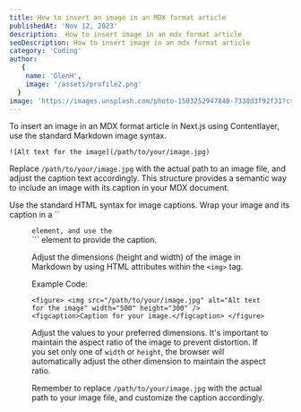 ```yaml
---
title: How to insert an image in an MDX format article
publishedAt: 'Nov 12, 2023'
description:  How to insert image in an mdx format article
seoDescription: How to insert image in an mdx format article
category: 'Coding'
author:
   {
    name: 'GlenH',
    image: '/assets/profile2.png'
  }
image: 'https://images.unsplash.com/photo-1503252947848-7338d3f92f31?crop=entropy&cs=tinysrgb&fit=max&fm=jpg&ixid=MnwxfDB8MXxyYW5kb218MHx8fHx8fHx8MTY4MzM3MzU2NA&ixlib=rb-4.0.3&q=80&utm_campaign=api-credit&utm_medium=referral&utm_source=unsplash_source&w=1080'
---
```


To insert an image in an MDX format article in Next.js using Contentlayer, use the standard Markdown image syntax. 

```
![Alt text for the image](/path/to/your/image.jpg)
```

Replace ```/path/to/your/image.jpg``` with the actual path to an image file, and adjust the caption text accordingly. This structure provides a semantic way to include an image with its caption in your MDX document.

Use the standard HTML syntax for image captions. Wrap your image and its caption in a ``<figure>``` element, and use the ```<figcaption>``` element to provide the caption.

Adjust the dimensions (height and width) of the image in Markdown by using HTML attributes within the ```<img>``` tag.

Example Code:

```
<figure> <img src="/path/to/your/image.jpg" alt="Alt text for the image" width="500" height="300" /> <figcaption>Caption for your image.</figcaption> </figure>
```

Adjust the values to your preferred dimensions. It's important to maintain the aspect ratio of the image to prevent distortion. If you set only one of ```width``` or ```height```, the browser will automatically adjust the other dimension to maintain the aspect ratio.

Remember to replace ```/path/to/your/image.jpg``` with the actual path to your image file, and customize the caption accordingly.